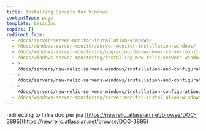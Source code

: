 ```yaml
---
title: Installing Servers for Windows
contentType: page
template: basicDoc
topics: []
redirect_from:
  - /docs/server/server-monitor-installation-windows/
  - /docs/windows-server-monitor/server-monitor-installation-windows/
  - /docs/windows-server-monitoring/upgrading-the-windows-server-monitor/
  - /docs/windows-server-monitoring/installing-new-relic-servers-windows/
  - >-
    /docs/servers/new-relic-servers-windows/installation-and-configuration/installing-new-relic-servers/
  - >-
    /docs/servers/new-relic-servers-windows/installation-and-configuration/installing-new-relic-servers-windows/
  - >-
    /docs/servers/new-relic-servers-windows/installation-configuration/installing-new-relic-servers-windows/
  - /docs/windows-server-monitoring/server-monitor-installation-windows/
---
```


redirecting to Infra doc per jira [https://newrelic.atlassian.net/browse/DOC-3895](https://newrelic.atlassian.net/browse/DOC-3895)

